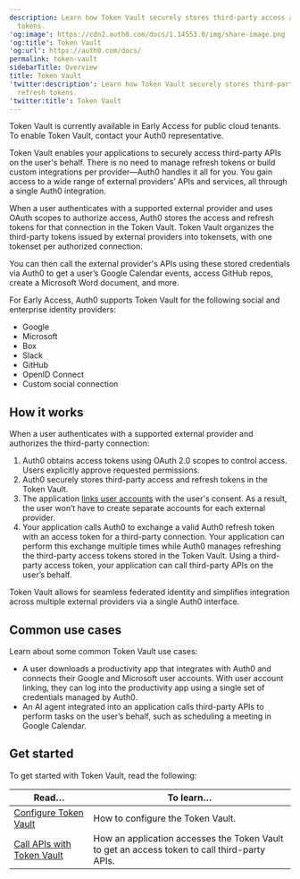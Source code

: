 ```yaml
---
description: Learn how Token Vault securely stores third-party access and refresh
  tokens.
'og:image': https://cdn2.auth0.com/docs/1.14553.0/img/share-image.png
'og:title': Token Vault
'og:url': https://auth0.com/docs/
permalink: token-vault
sidebarTitle: Overview
title: Token Vault
'twitter:description': Learn how Token Vault securely stores third-party access and
  refresh tokens.
'twitter:title': Token Vault
---
```

<Callout icon="file-lines" color="#0EA5E9" iconType="regular">

Token Vault is currently available in Early Access for public cloud tenants. To enable Token Vault, contact your Auth0 representative.

</Callout>

Token Vault enables your applications to securely access third-party APIs on the user's behalf. There is no need to manage <Tooltip tip="Refresh Token: Token used to obtain a renewed Access Token without forcing users to log in again." cta="View Glossary" href="/docs/glossary?term=refresh+tokens">refresh tokens</Tooltip> or build custom integrations per provider—Auth0 handles it all for you. You gain access to a wide range of external providers’ APIs and services, all through a single Auth0 integration.

When a user authenticates with a supported external provider and uses <Tooltip tip="OAuth 2.0: Authorization framework that defines authorization protocols and workflows." cta="View Glossary" href="/docs/glossary?term=OAuth">OAuth</Tooltip> scopes to authorize access, Auth0 stores the access and refresh tokens for that connection in the Token Vault. Token Vault organizes the third-party tokens issued by external providers into tokensets, with one tokenset per authorized connection.

You can then call the external provider's APIs using these stored credentials via Auth0 to get a user’s Google Calendar events, access GitHub repos, create a Microsoft Word document, and more.

For Early Access, Auth0 supports Token Vault for the following social and enterprise <Tooltip tip="Identity Provider (IdP): Service that stores and manages digital identities." cta="View Glossary" href="/docs/glossary?term=identity+providers">identity providers</Tooltip>:

* Google
* Microsoft
* Box
* Slack
* GitHub
* <Tooltip tip="OpenID: Open standard for authentication that allows applications to verify users' identities without collecting and storing login information." cta="View Glossary" href="/docs/glossary?term=OpenID">OpenID</Tooltip> Connect
* Custom social connection

## How it works

When a user authenticates with a supported external provider and authorizes the third-party connection:

1. Auth0 obtains access tokens using OAuth 2.0 scopes to control access. Users explicitly approve requested permissions.
2. Auth0 securely stores third-party access and refresh tokens in the Token Vault.
3. The application [links user accounts](/docs/manage-users/user-accounts/user-account-linking) with the user's consent. As a result, the user won’t have to create separate accounts for each external provider.
4. Your application calls Auth0 to exchange a valid Auth0 refresh token with an access token for a third-party connection. Your application can perform this exchange multiple times while Auth0 manages refreshing the third-party access tokens stored in the Token Vault. Using a third-party access token, your application can call third-party APIs on the user’s behalf.

Token Vault allows for seamless federated identity and simplifies integration across multiple external providers via a single Auth0 interface.

## Common use cases

Learn about some common Token Vault use cases:

* A user downloads a productivity app that integrates with Auth0 and connects their Google and Microsoft user accounts. With user account linking, they can log into the productivity app using a single set of credentials managed by Auth0.
* An AI agent integrated into an application calls third-party APIs to perform tasks on the user’s behalf, such as scheduling a meeting in Google Calendar.

## Get started

To get started with Token Vault, read the following:

<table class="table"><thead>
<tr>
<th><strong>Read…</strong></th>
<th><strong>To learn…</strong></th>
</tr>
</thead>
<tbody>
<tr>
<td><a href="/docs/secure/tokens/token-vault/configure-token-vault">Configure Token Vault</a></td>
<td>How to configure the Token Vault.</td>
</tr>
<tr>
<td><a href="/docs/secure/tokens/token-vault/call-apis-with-token-vault">Call APIs with Token Vault</a></td>
<td>How an application accesses the Token Vault to get an access token to call third-party APIs.</td>
</tr>
</tbody>
</table>